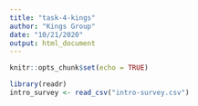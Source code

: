 ```yaml
---
title: "task-4-kings"
author: "Kings Group"
date: "10/21/2020"
output: html_document
---
```


```r
knitr::opts_chunk$set(echo = TRUE)
```


```r
library(readr)
intro_survey <- read_csv("intro-survey.csv")
```

